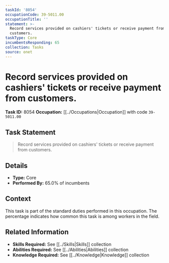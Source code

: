 ```yaml
---
taskId: '8054'
occupationCode: 39-5011.00
occupationTitle: ''
statement: >-
  Record services provided on cashiers' tickets or receive payment from
  customers.
taskType: Core
incumbentsResponding: 65
collection: Tasks
source: onet
---
```

# Record services provided on cashiers' tickets or receive payment from customers.

**Task ID:** 8054
**Occupation:** [[../Occupations|Occupation]] with code `39-5011.00`

## Task Statement

> Record services provided on cashiers' tickets or receive payment from customers.

## Details

- **Type:** Core
- **Performed By:** 65.0% of incumbents

## Context

This task is part of the standard duties performed in this occupation. The percentage indicates how common this task is among workers in the field.

## Related Information

- **Skills Required:** See [[../Skills|Skills]] collection
- **Abilities Required:** See [[../Abilities|Abilities]] collection
- **Knowledge Required:** See [[../Knowledge|Knowledge]] collection
